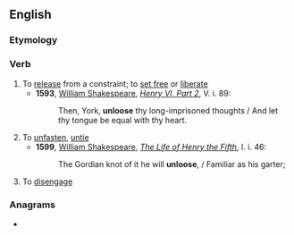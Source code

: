 ==English==

===Etymology===
{{prefix|un|loose|lang=en}}

===Verb===
{{en-verb|unloos}}

# To [[release]] from a constraint; to [[set free]] or [[liberate]]
#* '''1593''', [[w: William Shakespeare|William Shakespeare]], ''[[s: The Second Part of King Henry the Sixth|Henry VI, Part 2]]'', V. i. 89:
#*: Then, York, '''unloose''' thy long-imprisoned thoughts / And let thy tongue be equal with thy heart.
# To [[unfasten]], [[untie]]
#* '''1599''', [[w: William Shakespeare|William Shakespeare]], ''[[s: The Life of Henry the Fifth|The Life of Henry the Fifth]]'', I. i. 46:
#*: The Gordian knot of it he will '''unloose''', / Familiar as his garter;
# To [[disengage]]

===Anagrams===
* {{anagrams|en|neo soul|neo-soul}}